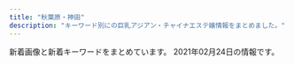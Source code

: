 ```yaml
---
title: "秋葉原・神田"
description: "キーワード別にの巨乳アジアン・チャイナエステ嬢情報をまとめました。"
---
```


新着画像と新着キーワードをまとめています。
2021年02月24日の情報です。

<DmmAffiliateIns />
<KeywordTable
  shops={
    [
    {
        "name": "\u8776",
        "url": "http://chou-massage.work/",
        "keywords": {
            "E": 8,
            "C": 26,
            "85": 2,
            "D": 12,
            "86": 10,
            "87": 8
        },
        "img_links": [
            "http://chou-massage.work/img/fla-2.jpg",
            "http://chou-massage.work/sp/img/mo.png",
            "http://chou-massage.work/sp/img/sta3.jpg",
            "http://chou-massage.work/img/sta4.jpg",
            "http://chou-massage.work/img/st8.jpg",
            "http://chou-massage.work/sp/img/sta8.jpg",
            "http://chou-massage.work/sp/img/sta7.jpg",
            "http://chou-massage.work/sp/img/st4.jpg",
            "http://chou-massage.work/sp/img/sta2.jpg",
            "http://chou-massage.work/img/st4.jpg",
            "http://chou-massage.work/img/sta2.jpg",
            "http://chou-massage.work/sp/img/acc.jpg",
            "http://chou-massage.work/img/st3.jpg",
            "http://chou-massage.work/img/sta8.jpg",
            "http://chou-massage.work/sp/img/botton.jpg",
            "http://chou-massage.work/sp/img/sta4.jpg",
            "http://chou-massage.work/img/st2.jpg",
            "http://chou-massage.work/img/sta3.jpg",
            "http://chou-massage.work/sp/img/st8.jpg",
            "http://chou-massage.work/sp/img/st3.jpg",
            "http://chou-massage.work/img/st7.jpg",
            "http://chou-massage.work/img/st1.jpg",
            "http://chou-massage.work/img/fla-3.jpg",
            "http://chou-massage.work/sp/img/st2.jpg",
            "http://chou-massage.work/img/sta1.jpg",
            "http://chou-massage.work/img/acc.jpg",
            "http://chou-massage.work/img/sta7.jpg",
            "http://chou-massage.work/sp/img/st1.jpg",
            "http://chou-massage.work/img/fla-1.jpg",
            "http://chou-massage.work/img/botton.jpg",
            "http://chou-massage.work/sp/img/fla-1.jpg",
            "http://chou-massage.work/img/mo.png",
            "http://chou-massage.work/sp/img/st7.jpg",
            "http://chou-massage.work/sp/img/fla-3.jpg",
            "http://chou-massage.work/sp/img/fla-2.jpg",
            "http://chou-massage.work/sp/img/sta1.jpg"
        ],
        "station": "JR\u795e\u7530\u99c5\u897f\u53e3"
    },
    {
        "name": "\u5143\u6c17\u5802\uff5e\u3052\u3093\u304d\u3069\u3046\uff5e",
        "img_links": [
            "http://genkidou.work/img/st12.jpg",
            "http://genkidou.work/img/fla.jpg",
            "http://genkidou.work/sp/img/st18.jpg",
            "http://genkidou.work/sp/img/add.jpg",
            "http://genkidou.work/sp/img/t-a.jpg",
            "http://genkidou.work/sp/img/sys.jpg",
            "http://genkidou.work/img/st010.jpg",
            "http://genkidou.work/img/sta24.jpg",
            "http://genkidou.work/img/st18.jpg",
            "http://genkidou.work/sp/img/t-o.jpg",
            "http://genkidou.work/img/fla-1.jpg",
            "http://genkidou.work/img/sta2.jpg",
            "http://genkidou.work/img/mo.png",
            "http://genkidou.work/img/st21.jpg",
            "http://genkidou.work/img/fla-2.jpg",
            "http://genkidou.work/img/sta22.jpg",
            "http://genkidou.work/img/botton.jpg",
            "http://genkidou.work/sp/img/acc6.jpg",
            "http://genkidou.work/sp/img/acc5.jpg",
            "http://genkidou.work/sp/img/st2.jpg",
            "http://genkidou.work/img/st9.jpg",
            "http://genkidou.work/sp/img/p24.jpg",
            "http://genkidou.work/img/st4.jpg",
            "http://genkidou.work/sp/img/st23.jpg",
            "http://genkidou.work/img/s3.jpg",
            "http://genkidou.work/sp/img/botton.jpg",
            "http://genkidou.work/sp/img/tit.jpg",
            "http://genkidou.work/img/st20.jpg",
            "http://genkidou.work/sp/img/st6.jpg",
            "http://genkidou.work/img/fla-3.jpg",
            "http://genkidou.work/sp/img/p23.jpg",
            "http://genkidou.work/img/st24.jpg",
            "http://genkidou.work/sp/img/time.jpg",
            "http://genkidou.work/img/s5.jpg",
            "http://genkidou.work/sp/img/cam.jpg",
            "http://genkidou.work/sp/img/info.jpg",
            "http://genkidou.work/sp/img/koko_234x60.png",
            "http://genkidou.work/img/st17.jpg",
            "http://genkidou.work/img/st16.jpg",
            "http://genkidou.work/img/s2.jpg",
            "http://genkidou.work/img/st22.jpg",
            "http://genkidou.work/img/acc5.jpg",
            "http://genkidou.work/img/st6.jpg",
            "http://genkidou.work/img/koko_468x60.png",
            "http://genkidou.work/img/st0011.jpg",
            "http://genkidou.work/img/st3.jpg",
            "http://genkidou.work/img/acc6.jpg",
            "http://genkidou.work/img/st13.jpg",
            "http://genkidou.work/img/acc4.jpg",
            "http://genkidou.work/img/st011.jpg",
            "http://genkidou.work/img/s4.jpg",
            "http://genkidou.work/sp/img/pic.jpg",
            "http://genkidou.work/sp/img/st16.jpg",
            "http://genkidou.work/sp/img/st13.jpg",
            "http://genkidou.work/img/acc2.jpg",
            "http://genkidou.work/sp/img/acc2.jpg",
            "http://genkidou.work/sp/img/t-s.jpg",
            "http://genkidou.work/img/st7.jpg",
            "http://genkidou.work/sp/img/t-r.jpg",
            "http://genkidou.work/img/r9.jpg",
            "http://genkidou.work/sp/img/sch.jpg",
            "http://genkidou.work/img/sta23.jpg",
            "http://genkidou.work/img/body2.jpg",
            "http://genkidou.work/sp/img/st10.jpg",
            "http://genkidou.work/sp/img/pc.jpg",
            "http://genkidou.work/img/head.jpg",
            "http://genkidou.work/sp/img/st22.jpg",
            "http://genkidou.work/img/st23.jpg",
            "http://genkidou.work/img/st2.jpg",
            "http://genkidou.work/sp/img/st11.jpg",
            "http://genkidou.work/sp/img/acc4.jpg",
            "http://genkidou.work/sp/img/p20.jpg",
            "http://genkidou.work/img/sta11.jpg",
            "http://genkidou.work/img/sta16.jpg",
            "http://genkidou.work/sp/img/tel.jpg",
            "http://genkidou.work/img/sta10.jpg",
            "http://genkidou.work/img/sta6.jpg",
            "http://genkidou.work/sp/img/t-t.jpg",
            "http://genkidou.work/img/acc1.jpg",
            "http://genkidou.work/img/s1.jpg",
            "http://genkidou.work/sp/img/st24.jpg",
            "http://genkidou.work/sp/img/acc1.jpg",
            "http://genkidou.work/img/sta20.jpg",
            "http://genkidou.work/img/acc3.jpg",
            "http://genkidou.work/sp/img/acc3.jpg",
            "http://genkidou.work/sp/img/st20.jpg"
        ],
        "station": "JR\u795e\u7530\u99c5\u897f\u53e3",
        "keywords": {
            "H": 1,
            "87": 11,
            "D": 15,
            "85": 5,
            "88": 5,
            "89": 2,
            "86": 7,
            "91": 3,
            "E": 9,
            "C": 26,
            "F": 6
        },
        "url": "http://genkidou.work/"
    },
    {
        "keywords": {
            "C": 6,
            "85": 2,
            "90": 2,
            "88": 4,
            "89": 4,
            "D": 6
        },
        "name": "\u5065\u5eb7\u574a",
        "img_links": [
            "http://kenkoubo.link/wp-content/themes/template-salon2/images/news-ttl.png",
            "http://kenkoubo.link/wp-content/uploads/2019/05/ai_image_1_syusei-250x375.jpeg",
            "http://kenkoubo.link/wp-content/uploads/2017/03/03-1-250x375.jpg",
            "http://kenkoubo.link/wp-content/uploads/2017/03/09.jpg",
            "http://kenkoubo.link/wp-content/themes/template-salon2/images/camp-bnr4.png",
            "http://kenkoubo.link/wp-content/themes/template-salon2/images/05.jpg",
            "http://kenkoubo.link/wp-content/themes/template-salon2/images/08.jpg",
            "http://kenkoubo.link/wp-content/themes/template-salon2/images/info2.png",
            "http://kenkoubo.link/wp-content/themes/template-salon2/images/pickup-ttl.png",
            "http://kenkoubo.link/wp-content/uploads/2017/03/07-1.jpg",
            "http://kenkoubo.link/wp-content/themes/template-salon2/images/03.jpg",
            "http://kenkoubo.link/wp-content/uploads/2017/03/08a.jpg",
            "http://es-tsudanuma.com/wp-content/uploads/2016/10/massage-de_88_31.jpg",
            "https://www.mens-anavi.com/img/mens-esthe1.png",
            "http://kenkoubo.link/wp-content/uploads/2017/03/05-1.jpg",
            "http://kenkoubo.link/wp-content/uploads/2017/03/03-1.jpg",
            "http://kenkoubo.link/wp-content/themes/template-salon2/images/info.png",
            "http://kenkoubo.link/wp-content/themes/template-salon2/images/camp-bnr2.png",
            "http://kenkoubo.link/wp-content/themes/template-salon2/images/pickup-frame.png",
            "http://kenkoubo.link/wp-content/uploads/2017/03/08.jpg",
            "http://kenkoubo.link/wp-content/uploads/2020/11/yuko_image_syusei-1-250x375.jpg",
            "http://kenkoubo.link/wp-content/uploads/2017/03/05.jpg",
            "http://kenkoubo.link/wp-content/themes/template-salon2/images/camp-bnr3.png",
            "http://kenkoubo.link/wp-content/uploads/2020/11/yuko_image_syusei-1.jpg",
            "http://kenkoubo.link/wp-content/themes/template-salon2/images/telm.png",
            "http://kenkoubo.link/wp-content/uploads/2017/03/05a.jpg",
            "http://kenkoubo.link/wp-content/themes/template-salon2/images/slider1.jpg",
            "http://kenkoubo.link/wp-content/uploads/2019/05/ai_image_1_syusei-900x1600.jpeg",
            "http://kenkoubo.link/wp-content/uploads/2017/03/05-1-250x375.jpg",
            "http://kenkoubo.link/wp-content/uploads/2017/03/08-2.jpg",
            "http://kenkoubo.link/wp-content/uploads/2019/05/rin_image_1_syusei-250x375.jpeg",
            "http://kenkoubo.link/wp-content/uploads/2017/03/08-250x375.jpg",
            "http://kenkoubo.link/wp-content/uploads/2019/05/rin_image_1_syusei-900x1600.jpeg",
            "http://kenkoubo.link/wp-content/themes/template-salon2/images/camp-bnr.png"
        ],
        "station": "JR\u795e\u7530\u99c5\u5317\u53e3",
        "url": "http://kenkoubo.link"
    },
    {
        "img_links": [
            "http://yu-ai.work/sp/img/sta15.jpg",
            "http://yu-ai.work/sp/img/t-r.jpg",
            "http://yu-ai.work/img/sta17.jpg",
            "http://yu-ai.work/sp/img/sta17.jpg",
            "http://yu-ai.work/img/st009.jpg",
            "http://yu-ai.work/sp/img/info.jpg",
            "http://yu-ai.work/img/st012.jpg",
            "http://yu-ai.work/img/acc1.jpg",
            "http://yu-ai.work/img/sc12.jpg",
            "http://yu-ai.work/img/sta10.jpg",
            "http://yu-ai.work/img/sc20.jpg",
            "http://yu-ai.work/sp/img/sta19.jpg",
            "http://yu-ai.work/img/st015.jpg",
            "http://yu-ai.work/sp/img/acc1.jpg",
            "http://yu-ai.work/img/st17.jpg",
            "http://yu-ai.work/img/st09.jpg",
            "http://yu-ai.work/img/sc19.jpg",
            "http://yu-ai.work/img/sc16.jpg",
            "http://yu-ai.work/img/botton.jpg",
            "http://yu-ai.work/img/sc10.jpg",
            "http://yu-ai.work/img/sc13.jpg",
            "http://yu-ai.work/img/sc17.jpg",
            "http://yu-ai.work/img/sta20.jpg",
            "http://yu-ai.work/sp/img/t-a.jpg",
            "http://yu-ai.work/sp/img/pic.jpg",
            "http://yu-ai.work/img/st010.jpg",
            "http://yu-ai.work/sp/img/botton.jpg",
            "http://yu-ai.work/img/st16.jpg",
            "http://yu-ai.work/sp/img/acc2.jpg",
            "http://yu-ai.work/img/sta12.jpg",
            "http://yu-ai.work/img/sc15.jpg",
            "http://yu-ai.work/img/st018.jpg",
            "http://yu-ai.work/sp/img/sta13.jpg",
            "http://yu-ai.work/img/fla.jpg",
            "http://yu-ai.work/sp/img/t-s.jpg",
            "http://yu-ai.work/img/men-es-ran.jpg",
            "http://yu-ai.work/img/st0012.jpg",
            "http://yu-ai.work/sp/img/add.jpg",
            "http://yu-ai.work/img/st019.jpg",
            "http://yu-ai.work/sp/img/sys.jpg",
            "http://yu-ai.work/img/st014.jpg",
            "http://yu-ai.work/sp/img/p20.jpg",
            "http://yu-ai.work/img/st10.jpg",
            "http://yu-ai.work/sp/img/sta20.jpg",
            "http://yu-ai.work/sp/img/sta14.jpg",
            "http://yu-ai.work/sp/img/sta16.jpg",
            "http://yu-ai.work/img/st15.jpg",
            "http://yu-ai.work/img/sc9.jpg",
            "http://yu-ai.work/img/st013.jpg",
            "http://yu-ai.work/sp/img/p18.jpg",
            "http://yu-ai.work/sp/img/cam.jpg",
            "http://yu-ai.work/sp/img/sta10.jpg",
            "http://yu-ai.work/sp/img/p17.jpg",
            "http://yu-ai.work/img/st020.jpg",
            "http://yu-ai.work/img/sta13.jpg",
            "http://yu-ai.work/sp/img/p19.jpg",
            "http://yu-ai.work/img/sta15.jpg",
            "http://yu-ai.work/sp/img/time.jpg",
            "http://yu-ai.work/img/sta19.jpg",
            "http://yu-ai.work/img/st13.jpg",
            "http://yu-ai.work/sp/img/sta18.jpg",
            "http://yu-ai.work/sp/img/tel.jpg",
            "http://yu-ai.work/sp/img/t-o.jpg",
            "http://yu-ai.work/img/st14.jpg",
            "http://yu-ai.work/img/head.jpg",
            "http://yu-ai.work/img/sta14.jpg",
            "http://yu-ai.work/sp/img/tit.jpg",
            "http://yu-ai.work/img/nos.jpg",
            "http://yu-ai.work/img/st9.jpg",
            "http://yu-ai.work/img/st12.jpg",
            "http://yu-ai.work/img/acc2.jpg",
            "http://yu-ai.work/img/sc18.jpg",
            "http://yu-ai.work/img/sc14.jpg",
            "http://yu-ai.work/sp/img/sta9.jpg",
            "http://yu-ai.work/sp/img/pc.jpg",
            "http://yu-ai.work/img/st20.jpg",
            "http://yu-ai.work/sp/img/acc3.jpg",
            "http://yu-ai.work/img/st19.jpg",
            "http://yu-ai.work/img/sta16.jpg",
            "http://yu-ai.work/sp/img/t-t.jpg",
            "http://yu-ai.work/img/acc3.jpg",
            "http://yu-ai.work/img/st18.jpg",
            "http://yu-ai.work/img/sta18.jpg",
            "http://yu-ai.work/img/st0013.jpg",
            "http://yu-ai.work/img/sta9.jpg",
            "http://yu-ai.work/sp/img/sta12.jpg"
        ],
        "keywords": {
            "86": 3,
            "87": 3,
            "85": 24,
            "84": 3,
            "E": 3,
            "C": 24,
            "D": 24
        },
        "url": "http://yu-ai.work/",
        "station": "JR\u79cb\u8449\u539f\u99c5\u662d\u548c\u901a\u308a\u53e3",
        "name": "\u7652\u611b"
    },
    {
        "station": "JR\u795e\u7530\u99c5\u5317\u53e3",
        "name": "NeNe\uff5e\u30cd\u30cd\uff5e",
        "url": "http://nene-kanda.net/index.html",
        "keywords": {
            "E": 4,
            "F": 4,
            "D": 11,
            "C": 35
        },
        "img_links": [
            "http://nene-kanda.net/images/st/st_miki.jpg",
            "http://nene-kanda.net/images/share/pagetop.png",
            "http://nene-kanda.net/images/st/st_ruru.jpg",
            "http://nene-kanda.net/images/share/sptel.png",
            "http://nene-kanda.net/images/topimage/subimage.jpg",
            "http://nene-kanda.net/images/topimage/topimage.jpg",
            "http://nene-kanda.net/images/2.jpg",
            "http://nene-kanda.net/images/st/st_mimi.jpg",
            "http://nene-kanda.net/images/1.jpg",
            "http://nene-kanda.net/images/st/st_saki.jpg",
            "http://nene-kanda.net/images/4.jpg",
            "http://nene-kanda.net/images/share/tel.png",
            "http://nene-kanda.net/images/st/st_mie.jpg",
            "http://nene-kanda.net/images/st/st_mao.jpg",
            "http://nene-kanda.net/images/st/st_hitomi.jpg",
            "http://nene-kanda.net/images/3.jpg"
        ]
    },
    {
        "url": "http://esthe-aroma.pink/",
        "img_links": [
            "http://esthe-aroma.pink/img/m5.jpg",
            "http://esthe-aroma.pink/img/top.jpg",
            "http://esthe-aroma.pink/img/cg06.jpg",
            "http://esthe-aroma.pink/img/m60.jpg",
            "http://esthe-aroma.pink/img/cg02.jpg",
            "http://esthe-aroma.pink/img/m2.jpg",
            "http://esthe-aroma.pink/img/cg04.jpg",
            "http://esthe-aroma.pink/img/cg07.jpg",
            "http://esthe-aroma.pink/img/m6.jpg",
            "http://esthe-aroma.pink/img/m20.jpg",
            "http://esthe-aroma.pink/img/cg021.jpg",
            "http://esthe-aroma.pink/img/stan.png",
            "http://esthe-aroma.pink/img/m3.jpg",
            "http://esthe-aroma.pink/img/cg011.jpg",
            "http://esthe-aroma.pink/img/fla.jpg",
            "http://esthe-aroma.pink/img/cg03.jpg",
            "http://esthe-aroma.pink/img/m4.jpg",
            "http://esthe-aroma.pink/img/m10.jpg",
            "http://esthe-aroma.pink/img/cg01.jpg",
            "http://esthe-aroma.pink/img/cg05.jpg",
            "http://esthe-aroma.pink/img/no.png",
            "http://esthe-aroma.pink/img/noo.png",
            "http://esthe-aroma.pink/img/m30.jpg",
            "http://esthe-aroma.pink/img/m1.jpg"
        ],
        "name": "\u604b\u306e\u65e5",
        "keywords": {
            "85": 2,
            "87": 1,
            "E": 1,
            "D": 4,
            "86": 4,
            "C": 2
        },
        "station": "JR\u795e\u7530\u99c5\u6771\u53e3"
    },
    {
        "station": "JR\u795e\u7530\u99c5\u5357\u53e3",
        "url": "http://yobisaki.work/",
        "name": "\u6307\u5148\u306e\u611b",
        "keywords": {},
        "img_links": [
            "http://yobisaki.work/_src/50546008/linel1.png",
            "http://yobisaki.work/_src/50545993/navinavi_01.png",
            "http://yobisaki.work/_src/50546013/wechatimg2746.jpg",
            "http://yobisaki.work/_src/50546084/2.jpg",
            "http://yobisaki.work/_src/50546075/linel6.png",
            "http://yobisaki.work/_src/50546010/linel2.png",
            "http://yobisaki.work/_src/50627870/sys.png",
            "http://yobisaki.work/_src/50546079/wechatimg14_20201210123124126.jpg",
            "http://yobisaki.work/_src/50545989/navinavi_05.png",
            "http://yobisaki.work/_src/50546088/4.jpg",
            "http://yobisaki.work/_src/50546050/linel1.png",
            "http://yobisaki.work/_src/50545980/line2.png",
            "http://yobisaki.work/_src/50546020/linel1.png",
            "http://yobisaki.work/_src/50546015/wechatimg2727.jpg",
            "http://yobisaki.work/_src/50545979/wechatimg2726.jpg",
            "http://yobisaki.work/_src/50546061/linel5.png",
            "http://yobisaki.work/_src/50546086/3.jpg",
            "http://yobisaki.work/_src/50545991/navinavi_06.png",
            "http://yobisaki.work/_src/50546031/linel3.png",
            "http://yobisaki.work/_src/50545995/navinavi_02.png",
            "http://yobisaki.work/_src/50545977/wechatimg193.jpg",
            "http://yobisaki.work/_src/50545987/navinavi_04.png",
            "http://yobisaki.work/_src/50546081/wechatimg14_20201210123124126.jpg",
            "http://yobisaki.work/_src/50546034/linel1.png",
            "http://yobisaki.work/_src/50546045/linel4.png",
            "http://yobisaki.work/_src/50545976/wechatimg176.jpg",
            "http://yobisaki.work/_src/50546104/wechatimg193.jpg",
            "http://yobisaki.work/_src/50545984/line3.png",
            "http://yobisaki.work/_src/50545982/cam.jpg",
            "http://yobisaki.work/_src/50545972/sign.png",
            "http://yobisaki.work/_src/50546047/wechatimg176.jpg",
            "http://yobisaki.work/_src/50848054/wechatimg2746.jpg",
            "http://yobisaki.work/_src/50546064/linel1.png",
            "http://yobisaki.work/_src/50546106/wechatimg177.jpg",
            "http://yobisaki.work/_src/50848055/wechatimg2796.jpg",
            "http://yobisaki.work/_src/50545997/navinavi_03.png",
            "http://yobisaki.work/_src/50545986/wechatimg177.jpg",
            "http://yobisaki.work/_src/50546082/1.jpg",
            "http://yobisaki.work/_src/50844435/wechatimg2727.jpg"
        ]
    },
    {
        "name": "\u8336\u8336",
        "img_links": [
            "http://esute-kanda.tokyo/images/st/st_riri.jpg",
            "http://esute-kanda.tokyo/images/st/st_ayaka.jpg",
            "http://esute-kanda.tokyo/images/access/ac_photo.jpg",
            "http://esute-kanda.tokyo/images/st/st_jennie.jpg",
            "http://esute-kanda.tokyo/images/st/st_sara.jpg",
            "http://esute-kanda.tokyo/images/st/st_riko.jpg",
            "http://esute-kanda.tokyo/images/st/st_mao.jpg",
            "http://esute-kanda.tokyo/images/st/st_yaya.jpg",
            "http://esute-kanda.tokyo/images/top.png",
            "http://esute-kanda.tokyo/images/st/st_ryo.jpg",
            "http://esute-kanda.tokyo/images/st/st_yuyu.jpg",
            "http://esute-kanda.tokyo/images/st/st_natsu.jpg",
            "http://esute-kanda.tokyo/images/st/st_yuuka.jpg",
            "http://esute-kanda.tokyo/images/st/st_kanon.jpg",
            "http://esute-kanda.tokyo/images/st/st_sakura.jpg",
            "http://esute-kanda.tokyo/images/st/st_ran.jpg",
            "http://esute-kanda.tokyo/images/st/st_jennie2.jpg",
            "http://esute-kanda.tokyo/images/st/st_suzu.jpg",
            "http://esute-kanda.tokyo/images/st/st_yuki.jpg",
            "http://esute-kanda.tokyo/images/st/st_mariko.jpg",
            "http://esute-kanda.tokyo/images/st/st_rui.jpg",
            "http://esute-kanda.tokyo/images/top2.png",
            "http://esute-kanda.tokyo/images/st/st_moka.jpg",
            "http://esute-kanda.tokyo/images/st/st_nanami.jpg",
            "http://esute-kanda.tokyo/images/st/st_momo.jpg"
        ],
        "url": "http://esute-kanda.tokyo/",
        "keywords": {
            "G": 3,
            "E": 3,
            "\u7206\u4e73": 3,
            "C": 18,
            "\u80f8": 1,
            "D": 9,
            "\u4e73": 3,
            "F": 7
        },
        "station": "\u795e\u7530\u99c5\u897f\u53e3"
    },
    {
        "img_links": [
            "http://yuri.es-relax.info/images/nao1.jpg",
            "http://yuri.es-relax.info/gals/yuki1.jpg",
            "http://yuri.es-relax.info/images/bg_header.jpg",
            "http://yuri.es-relax.info/images/info5.jpg",
            "http://yuri.es-relax.info/gals/mimi1.jpg",
            "http://yuri.es-relax.info/images/hana1.jpg",
            "http://yuri.es-relax.info/gals/riri1.jpg",
            "http://yuri.es-relax.info/images/sayuri1.jpg",
            "http://yuri.es-relax.info/images/info3.png",
            "http://yuri.es-relax.info/images/yuyu1.jpg",
            "http://yuri.es-relax.info/images/nana1.jpg"
        ],
        "url": "http://yuri.es-relax.info/",
        "keywords": {
            "86": 14,
            "88": 2,
            "D": 12
        },
        "name": "\u767e\u5408",
        "station": "JR\u795e\u7530\u99c5\u6771\u53e3"
    },
    {
        "img_links": [
            "http://junpuadmin.jpest.net/uploads/2021/01/IMG_2402-1.jpg",
            "http://junpuadmin.jpest.net/uploads/2021/02/IMG_2214-1.jpg",
            "http://junpuadmin.jpest.net/uploads/2021/01/E3B6B02E-4F32-431B-90DF-8F02A102ED7A.jpg",
            "http://junpu.jpest.net/images/sys4.jpg",
            "http://junpuadmin.jpest.net/uploads/2021/01/8FAC8FB2-DB21-4688-B50C-530DE522F742.jpg",
            "http://junpuadmin.jpest.net/uploads/2021/01/5.jpg",
            "http://junpu.jpest.net/images/footer.jpg",
            "http://junpuadmin.jpest.net/uploads/2021/01/7.jpg",
            "http://junpuadmin.jpest.net/uploads/2021/01/IMG_1555.jpg",
            "http://junpu.jpest.net/images/telb1.jpg",
            "http://junpuadmin.jpest.net/uploads/2021/01/5BBD19C5-8DEF-48E7-87D0-CEBE168F2E36-2.jpg",
            "http://junpu.jpest.net/images/telhead.jpg",
            "http://junpuadmin.jpest.net/uploads/2021/01/E3B6B02E-4F32-431B-90DF-8F02A102ED7A-1.jpg",
            "http://junpuadmin.jpest.net/uploads/2021/01/admin-ajax.jpg",
            "http://junpu.jpest.net/images/r4.jpg",
            "http://junpuadmin.jpest.net/uploads/2021/01/IMG_1616-2.jpg",
            "http://junpu.jpest.net/images/b1.jpg",
            "http://junpu.jpest.net/images/sys3.jpg",
            "http://junpuadmin.jpest.net/uploads/2021/01/6DEF0C3A-BC24-43F3-86B7-EA77E5E3A717.jpg",
            "http://junpu.jpest.net/images/tiao.jpg",
            "http://junpu.jpest.net/images/head.jpg",
            "http://junpu.jpest.net/images/tt.jpg",
            "http://junpuadmin.jpest.net/uploads/2021/01/g1-1.jpg"
        ],
        "keywords": {
            "84": 1,
            "C": 4,
            "89": 1,
            "87": 1,
            "88": 1,
            "90": 1,
            "D": 3
        },
        "name": "\u9806\u98a8",
        "url": "http://junpu.jpest.net/",
        "station": "JR\u79cb\u8449\u539f\u99c5\u662d\u548c\u901a\u308a\u53e3"
    },
    {
        "url": "https://kanda-on.work/",
        "keywords": {
            "C": 33,
            "\u4e73": 4,
            "F": 32,
            "\u5de8\u4e73": 4
        },
        "name": "\u6e29",
        "station": "JR\u795e\u7530\u99c5\u897f\u53e3",
        "img_links": [
            "https://kanda-on.work/images/st/st_mina.jpg",
            "https://kanda-on.work/images/st/st_sakura.jpg",
            "https://kanda-on.work/images/st/st_ako.jpg",
            "https://kanda-on.work/images/st/st_akari.jpg",
            "https://kanda-on.work/images/st/st_kiki.jpg",
            "https://kanda-on.work/images/st/st_rara.jpg",
            "https://kanda-on.work/images/st/st_akira.jpg",
            "https://kanda-on.work/images/st/st_maya.jpg",
            "https://kanda-on.work/images/st/st_miki.jpg",
            "https://kanda-on.work/images/st/st_arisa.jpg",
            "https://kanda-on.work/images/st/st_yuri.jpg",
            "https://kanda-on.work/images/st/st_natsuko.jpg",
            "https://kanda-on.work/images/st/st_ruru.jpg",
            "https://kanda-on.work/images/st/st_kana.jpg",
            "https://kanda-on.work/images/st/st_lemon.jpg",
            "https://kanda-on.work/images/top.png",
            "https://kanda-on.work/images/st/st_mika.jpg",
            "https://kanda-on.work/images/st/st_koko.jpg",
            "https://kanda-on.work/images/top_campaign.jpg",
            "https://kanda-on.work/images/st/st_kaori.jpg",
            "https://kanda-on.work/images/st/st_yuki.jpg",
            "https://kanda-on.work/images/st/st_yuzuki.jpg",
            "https://kanda-on.work/images/top_campaign_bottom.jpg",
            "https://kanda-on.work/images/st/st_moe.jpg",
            "https://kanda-on.work/images/st/st_mika2.jpg",
            "https://kanda-on.work/images/st/st_rara2.jpg",
            "https://kanda-on.work/images/top2.png"
        ]
    },
    {
        "url": "http://kaede.tyo.cm/",
        "station": "JR\u795e\u7530\u99c5\u6771\u53e3",
        "name": "\u604b\u306e\u82b1",
        "keywords": {
            "F": 1,
            "88": 2,
            "D": 21,
            "\u4e73": 1,
            "90": 1,
            "E": 4,
            "84": 2,
            "C": 2,
            "86": 14,
            "85": 4,
            "87": 5
        },
        "img_links": [
            "http://kaede.tyo.cm/photos/sites/15/2020/08/2020081913203996.jpg",
            "http://kaede.tyo.cm/photos/sites/15/2018/10/2018101210462259.jpg",
            "http://kaede.tyo.cm/photos/sites/15/2018/05/2018052602053211.jpg",
            "http://kaede.tyo.cm/photos/sites/15/2017/11/2017112902394723.jpg",
            "http://kaede.tyo.cm/photos/sites/15/2017/07/\u5fae\u4fe1\u56fe\u7247_20170731133036.jpg",
            "http://kaede.tyo.cm/photos/sites/15/2018/07/2018070602462928.jpg",
            "http://kaede.tyo.cm/photos/sites/15/2018/03/2018032208244424.jpg",
            "http://kaede.tyo.cm/photos/sites/15/2017/12/2017121802123582.jpg",
            "http://kaede.tyo.cm/photos/sites/15/2019/11/2019110102312976.jpg",
            "http://kaede.tyo.cm/photos/sites/15/2017/05/10.jpg",
            "http://kaede.tyo.cm/photos/sites/15/2018/01/2018013009203349.jpg",
            "http://kaede.tyo.cm/photos/sites/15/2017/04/8.jpg",
            "http://kaede.tyo.cm/photos/sites/15/2019/08/201908021145272.jpg",
            "http://kaede.tyo.cm/photos/sites/15/2019/11/2019110102312566.jpg",
            "http://kaede.tyo.cm/photos/sites/15/2018/12/2018122510575438.jpg",
            "http://kaede.tyo.cm/photos/sites/15/2017/05/1.jpg",
            "http://kaede.tyo.cm/images/n3.png",
            "http://kaede.tyo.cm/images/room3.jpg",
            "http://kaede.tyo.cm/photos/sites/15/2018/04/2018042103445537.jpg",
            "http://kaede.tyo.cm/photos/sites/15/2018/09/2018092310253191.jpg",
            "http://kaede.tyo.cm/photos/sites/15/2019/07/2019072218445895.jpg",
            "http://kaede.tyo.cm/images/mobile.png",
            "http://kaede.tyo.cm/photos/sites/15/2019/01/2019012110352218.jpg",
            "http://kaede.tyo.cm/photos/sites/15/2017/04/03.jpg",
            "http://kaede.tyo.cm/images/room2.jpg",
            "http://kaede.tyo.cm/photos/sites/15/2019/07/2019072310543855.jpg",
            "http://kaede.tyo.cm/photos/sites/15/2017/05/05.jpg",
            "http://kaede.tyo.cm/photos/sites/15/2019/05/2019051510502494.jpg",
            "http://kaede.tyo.cm/images/room4.jpg",
            "http://kaede.tyo.cm/photos/sites/15/2019/08/201908031036100.jpg",
            "http://kaede.tyo.cm/images/s_staff.jpg",
            "http://kaede.tyo.cm/images/room1.jpg",
            "http://kaede.tyo.cm/photos/sites/15/2020/03/2020031613344696.jpg",
            "http://kaede.tyo.cm/photos/sites/15/2018/07/2018071202180120.jpg",
            "http://kaede.tyo.cm/photos/sites/15/2018/09/2018090301232862.jpg",
            "http://kaede.tyo.cm/photos/sites/15/2018/12/2018122110282270.jpg",
            "http://kaede.tyo.cm/photos/sites/15/2017/04/st4.jpg",
            "http://kaede.tyo.cm/photos/sites/15/2018/07/201807050359241.jpg",
            "http://kaede.tyo.cm/photos/sites/15/2018/03/2018031401333199.jpg",
            "http://kaede.tyo.cm/images/s_news.png",
            "http://kaede.tyo.cm/photos/sites/15/2018/12/2018122811325315.jpg",
            "http://kaede.tyo.cm/images/s3.png",
            "http://kaede.tyo.cm/photos/sites/15/2018/06/2018060802410544.jpg",
            "http://kaede.tyo.cm/images/s1.png",
            "http://kaede.tyo.cm/images/n1.jpg",
            "http://kaede.tyo.cm/photos/sites/15/2018/12/2018122510562151.jpg",
            "http://kaede.tyo.cm/photos/sites/15/2019/09/2019092410360674.jpg",
            "http://kaede.tyo.cm/photos/sites/15/2017/03/298510852981895493.jpg",
            "http://kaede.tyo.cm/images/top.png",
            "http://kaede.tyo.cm/images/s_pick.png"
        ]
    },
    {
        "name": "Ainsel\u30fb\u30a8\u30a4\u30f3\u30bb\u30eb",
        "keywords": {
            "C": 21,
            "82": 14,
            "88": 7,
            "E": 7,
            "D": 21,
            "81": 7,
            "85": 7,
            "87": 7,
            "83": 7,
            "86": 7
        },
        "station": "JR\u6d45\u8349\u6a4b\u99c5\u6771\u53e3",
        "img_links": [
            "http://ainsel.tyo.ac/photos/sites/50/2020/09/2020091109302586.jpg",
            "http://ainsel.tyo.ac/photos/sites/50/2020/09/2020091109303095.jpg",
            "http://ainsel.tyo.ac/photos/sites/50/2020/10/2020100307023490.jpg",
            "http://ainsel.tyo.ac/images/staff0.jpg",
            "http://ainsel.tyo.ac/images/s1.jpg",
            "http://ainsel.tyo.ac/images/room3.jpg",
            "http://ainsel.tyo.ac/images/room4.jpg",
            "http://ainsel.tyo.ac/images/s_staff.png",
            "http://ainsel.tyo.ac/images/room2.jpg",
            "http://ainsel.tyo.ac/photos/sites/50/2020/09/2020091109200314.jpg",
            "http://ainsel.tyo.ac/images/mobile.jpg",
            "http://ainsel.tyo.ac/images/s3.jpg",
            "http://ainsel.tyo.ac/images/news.png",
            "http://ainsel.tyo.ac/photos/sites/50/2020/09/2020091109302142.jpg",
            "http://ainsel.tyo.ac/photos/sites/50/2020/09/2020091109212779.jpg",
            "http://ainsel.tyo.ac/images/room1.jpg",
            "http://ainsel.tyo.ac/images/top.png"
        ],
        "url": "http://ainsel.tyo.ac/"
    },
    {
        "name": "\u3082\u307f\u697d",
        "url": "http://refresh-salon.tokyo/",
        "keywords": {
            "G": 1,
            "C": 41,
            "D": 10,
            "E": 1
        },
        "img_links": [
            "http://refresh-salon.tokyo/images/st/st_koko.jpg",
            "http://refresh-salon.tokyo/images/topimage/main2.jpg",
            "http://refresh-salon.tokyo/images/st/st_risa.jpg",
            "http://refresh-salon.tokyo/images/st/st_momo.jpg",
            "http://refresh-salon.tokyo/images/img/wanted.jpg",
            "http://refresh-salon.tokyo/images/st/st_miko.jpg",
            "http://refresh-salon.tokyo/images/st/st_junko.jpg",
            "http://refresh-salon.tokyo/images/st/st_mei.jpg",
            "http://refresh-salon.tokyo/images/st/st_rin.jpg",
            "http://refresh-salon.tokyo/images/st/st_nana.jpg",
            "http://refresh-salon.tokyo/images/st/st_mariko.jpg",
            "http://refresh-salon.tokyo/images/st/st_anna.jpg",
            "http://refresh-salon.tokyo/images/st/st_saya.jpg",
            "http://refresh-salon.tokyo/images/st/st_aiko.jpg"
        ],
        "station": "JR\u795e\u7530\u99c5\u897f\u53e3"
    },
    {
        "station": "JR\u79cb\u8449\u539f\u99c5\u662d\u548c\u901a\u308a\u53e3",
        "url": "http://sakuram.jpest.net/",
        "img_links": [
            "http://sakuram.jpest.net/images/c2.jpg",
            "http://sakuram.jpest.net/images/sp_tit_pick.jpg",
            "http://sakuram.jpest.net/images/tit_massage.jpg",
            "http://sakuram.jpest.net/images/c5.jpg",
            "http://sakuram.jpest.net/images/tit_staff.jpg",
            "http://sakuram.jpest.net/images/sp_tit_pro.jpg",
            "http://sakuramadmin.jpest.net/uploads//2020112509102616.jpg",
            "http://sakuramadmin.jpest.net/uploads//2020112509063652.jpg",
            "http://sakuramadmin.jpest.net/uploads//2020112509053688.jpg",
            "http://sakuram.jpest.net/images/c4.jpg",
            "http://sakuram.jpest.net/images/c8.jpg",
            "http://sakuram.jpest.net/images/tit_sch.jpg",
            "http://sakuram.jpest.net/images/c6.jpg",
            "http://sakuram.jpest.net/images/c9.jpg",
            "http://sakuram.jpest.net/images/sp_tit_new.jpg",
            "http://sakuramadmin.jpest.net/uploads//2020112509121473.jpg",
            "http://sakuramadmin.jpest.net/uploads//202011250904311.jpg",
            "http://sakuram.jpest.net/images/top.jpg",
            "http://sakuram.jpest.net/images/tit_new.jpg",
            "http://sakuram.jpest.net/images/tit_pro.jpg",
            "http://sakuram.jpest.net/images/c3.jpg",
            "http://sakuram.jpest.net/images/sp_tit_massage.jpg",
            "http://sakuram.jpest.net/images/c7.jpg",
            "http://sakuram.jpest.net/images/sp_tit_staff.jpg",
            "http://sakuram.jpest.net/images/tel.png",
            "http://sakuramadmin.jpest.net/uploads//2020112509073633.jpg",
            "http://sakuram.jpest.net/images/c1.jpg"
        ],
        "keywords": {
            "F": 1,
            "E": 2
        },
        "name": "\u685c\u6e80\u958b"
    },
    {
        "url": "http://ziya7788.info/",
        "station": "JR\u79cb\u8449\u539f\u99c5\u662d\u548c\u901a\u308a\u53e3",
        "name": "\u5409\u96c5",
        "img_links": [
            "http://ziya7788.info/images/top-1_09.jpg",
            "http://ziya7788.info/images/top-1_05.jpg",
            "http://ziya7788.info/images/top-img.jpg",
            "http://ziya7788.info/images/top-munu-1_06.jpg",
            "http://ziya7788.info/images/staff-img.jpg",
            "http://ziya7788.info/images/top-1_01.jpg",
            "http://ziya7788.info/images/i-5.jpg",
            "http://ziya7788.info/images/top-1_07.jpg",
            "http://ziya7788.info/images/top-1_03.jpg",
            "http://ziya7788.info/images/i-6.jpg",
            "http://ziya7788.info/images/i-1.jpg",
            "http://ziya7788.info/images/top-news.jpg",
            "http://ziya7788.info/images/index_qr.jpg",
            "http://ziya7788.info/images/i-2.jpg",
            "http://ziya7788.info/images/top-1_04.jpg",
            "http://ziya7788.info/images/top-munu-1_05.jpg",
            "http://ziya7788.info/images/top-munu-1_02.jpg",
            "http://ziya7788.info/images/top-munu-1_03.jpg",
            "http://ziya7788.info/images/top-munu-1_04.jpg",
            "http://ziya7788.info/images/top-1_08.jpg",
            "http://ziya7788.info/images/i-3.jpg",
            "http://ziya7788.info/images/top-1_02.jpg",
            "http://ziya7788.info/images/top-munu-1_01.jpg",
            "http://ziya7788.info/images/top-1_06.jpg",
            "http://ziya7788.info/images/i-4.jpg"
        ],
        "keywords": {}
    },
    {
        "keywords": {
            "85": 2,
            "90": 1,
            "87": 1,
            "86": 3,
            "E": 3,
            "D": 3
        },
        "img_links": [
            "http://rakuen.weblog.tc/2/uploadimg/1591787978.jpg",
            "http://rakuen.weblog.tc/2/uploadimg/1597806778.jpg",
            "http://rakuen.weblog.tc/2/uploadimg/1610606104.jpg",
            "http://rakuen.weblog.tc/head.jpg",
            "http://rakuen.weblog.tc/2/uploadimg/1604372331.jpg",
            "http://rakuen.weblog.tc/sys1.jpg",
            "http://rakuen.weblog.tc/2/uploadimg/1610606335.jpg",
            "http://rakuen.weblog.tc/int1.png",
            "http://rakuen.weblog.tc/2/uploadimg/1607661251.jpg",
            "http://rakuen.weblog.tc/staff_t.jpg",
            "http://rakuen.weblog.tc/s1.png",
            "http://rakuen.weblog.tc/sys2.jpg",
            "http://rakuen.weblog.tc/2/uploadimg/1587527299.jpg",
            "http://rakuen.weblog.tc/2/uploadimg/1587527512.jpg",
            "http://rakuen.weblog.tc/2/uploadimg/1608816747.jpg",
            "http://rakuen.weblog.tc/news.jpg"
        ],
        "station": "JR\u79cb\u8449\u539f\u99c5\u662d\u548c\u901a\u308a\u53e3",
        "name": "\u697d\u5712",
        "url": "http://rakuen.weblog.tc/"
    },
    {
        "keywords": {
            "88": 1,
            "F": 2,
            "86": 1,
            "90": 1,
            "G": 1,
            "87": 5,
            "D": 6,
            "89": 1
        },
        "url": "http://www.rave.masg.info/",
        "name": "RAVE \u30ec\u30a4\u30f4",
        "img_links": [
            "http://www.rave.masg.info/images/new1.png",
            "http://www.rave.masg.info/files/014.jpg",
            "http://www.rave.masg.info/images/shop/shop03.jpg",
            "http://www.rave.masg.info/images/shop/shop04.jpg",
            "http://www.rave.masg.info/files/008-03.jpg",
            "http://www.rave.masg.info/files/006-02.jpg",
            "http://www.rave.masg.info/images/shop/shop01.jpg",
            "http://www.rave.masg.info/images/s5.jpg",
            "http://www.rave.masg.info/files/005-03.jpg",
            "http://www.rave.masg.info/files/001.jpg",
            "http://www.rave.masg.info/files/002-03.jpg",
            "http://www.rave.masg.info/files/015.jpg",
            "http://www.rave.masg.info/images/s4.jpg",
            "http://www.rave.masg.info/files/014-02.jpg",
            "http://www.rave.masg.info/images/service.png",
            "http://www.rave.masg.info/files/003-03.jpg",
            "http://www.rave.masg.info/images/shop/shop02.jpg",
            "http://www.rave.masg.info/images/zi_staff.png",
            "http://www.rave.masg.info/images/tel.png",
            "http://www.rave.masg.info/files/015-03.jpg",
            "http://www.rave.masg.info/files/001-02.jpg",
            "http://www.rave.masg.info/images/new3.png",
            "http://www.rave.masg.info/files/015-02.jpg",
            "http://www.rave.masg.info/images/s1.jpg",
            "http://www.rave.masg.info/files/001-03.jpg",
            "http://www.rave.masg.info/files/005-02.jpg",
            "http://www.rave.masg.info/files/005.jpg",
            "http://www.rave.masg.info/files/014-03.jpg",
            "http://www.rave.masg.info/files/002-02.jpg",
            "http://www.rave.masg.info/files/003.jpg",
            "http://www.rave.masg.info/images/main_bottom.png",
            "http://www.rave.masg.info/files/002.jpg",
            "http://www.rave.masg.info/images/zi_massage.png",
            "http://www.rave.masg.info/files/009-03.jpg",
            "http://www.rave.masg.info/files/008.jpg",
            "http://www.rave.masg.info/images/maga.jpg",
            "http://www.rave.masg.info/files/006.jpg",
            "http://www.rave.masg.info/files/009.jpg",
            "http://www.rave.masg.info/images/main_top.png",
            "http://www.rave.masg.info/files/009-02.jpg",
            "http://www.rave.masg.info/images/infotiao1.jpg",
            "http://www.rave.masg.info/images/pick.png",
            "http://www.rave.masg.info/images/s3.jpg",
            "http://www.rave.masg.info/files/006-03.jpg",
            "http://www.rave.masg.info/images/s2.jpg",
            "http://www.rave.masg.info/files/008-02.jpg",
            "http://www.rave.masg.info/files/003-02.jpg",
            "http://www.rave.masg.info/images/xian.png"
        ],
        "station": "JR\u79cb\u8449\u539f\u99c5\u662d\u548c\u901a\u308a\u53e3"
    },
    {
        "keywords": {
            "D": 10,
            "86": 4,
            "F": 1,
            "85": 1,
            "84": 1,
            "C": 19,
            "87": 5
        },
        "name": "AKB",
        "img_links": [
            "http://x-akb.info/img/p-43.jpg",
            "http://x-akb.info/img/p-34.jpg",
            "http://x-akb.info/img/st45.jpg",
            "http://x-akb.info/img/t3.jpg",
            "http://x-akb.info/img/st35.jpg",
            "http://x-akb.info/img/nos.jpg",
            "http://x-akb.info/img/st34.jpg",
            "http://x-akb.info/img/t2.jpg",
            "http://x-akb.info/img/mo.png",
            "http://x-akb.info/img/p-45.jpg",
            "http://x-akb.info/img/p-35.jpg",
            "http://x-akb.info/img/t1.jpg",
            "http://x-akb.info/img/st49.jpg",
            "http://x-akb.info/img/st40.jpg",
            "http://x-akb.info/img/st035.jpg",
            "http://x-akb.info/img/st043.jpg",
            "http://x-akb.info/img/p-46.jpg",
            "http://x-akb.info/img/st0035.jpg",
            "http://x-akb.info/img/st46.jpg",
            "http://x-akb.info/img/st0043.jpg",
            "http://x-akb.info/img/p-40.jpg",
            "http://x-akb.info/img/p-44.jpg",
            "http://x-akb.info/img/st36.jpg",
            "http://x-akb.info/img/bottom.png",
            "http://x-akb.info/img/p-42.jpg",
            "http://x-akb.info/img/st44.jpg",
            "http://x-akb.info/img/p-36.jpg",
            "http://x-akb.info/img/st50.jpg",
            "http://asakusabashi.analytics.qlook.net/counter.png",
            "http://x-akb.info/img/p-49.jpg",
            "http://x-akb.info/img/st42.jpg",
            "http://x-akb.info/img/p-50.jpg"
        ],
        "url": "http://x-akb.info/",
        "station": "JR\u6d45\u8349\u6a4b\u99c5\u6771\u53e3"
    },
    {
        "img_links": [
            "http://www.lovegarden-s.info/photo/home/8951576457983.jpg",
            "http://www.lovegarden-s.info/img/info.png",
            "http://www.lovegarden-s.info/photo/201912/15762826581589257136.jpeg",
            "http://www.lovegarden-s.info/photo/201504/1430403080602083079.jpg",
            "http://www.lovegarden-s.info/photo/home/1071580955755.jpg",
            "http://www.lovegarden-s.info/photo/202002/15809557251246469135.jpg",
            "http://www.lovegarden-s.info/photo/201811/15420361921270089007.jpg",
            "http://www.lovegarden-s.info/img/img1.png",
            "http://www.lovegarden-s.info/photo/201602/1455104915985663806.jpg",
            "http://www.lovegarden-s.info/photo/home/4231542036212.jpg",
            "http://www.lovegarden-s.info/img/top.png",
            "http://www.lovegarden-s.info/img/img2.png",
            "http://www.lovegarden-s.info/photo/home/4781579678186.jpg",
            "http://www.lovegarden-s.info/photo/202002/1580969705245014003.jpeg",
            "http://www.lovegarden-s.info/img/link.png",
            "http://www.lovegarden-s.info/photo/201912/15762841361405259657.png",
            "http://www.lovegarden-s.info/img/re2.png",
            "http://www.lovegarden-s.info/photo/home/9871580969716.jpg",
            "http://www.lovegarden-s.info/photo/201602/14547356612012610027.jpg",
            "http://www.lovegarden-s.info/img/return.png",
            "http://www.lovegarden-s.info/img/staff.png",
            "http://www.lovegarden-s.info/photo/home/8901454735680.jpg",
            "http://www.lovegarden-s.info/photo/home/4831576458331.jpg",
            "http://www.lovegarden-s.info/photo/home/9601430403087.jpg",
            "http://www.lovegarden-s.info/photo/201912/15764583101976861511.jpg",
            "http://www.lovegarden-s.info/photo/202001/15796781601253232552.jpg",
            "http://www.lovegarden-s.info/img/pic_info.png",
            "http://www.lovegarden-s.info/photo/202009/15998962431272351164.jpeg",
            "http://www.lovegarden-s.info/photo/home/7251576458086.jpg",
            "http://www.lovegarden-s.info/photo/home/8341599896251.jpg",
            "http://www.lovegarden-s.info/photo/home/8651455104921.jpg"
        ],
        "station": "JR\u79cb\u8449\u539f\u99c5\u662d\u548c\u901a\u308a\u53e3",
        "url": "http://www.lovegarden-s.info/",
        "keywords": {
            "D": 18,
            "E": 2,
            "87": 8,
            "86": 4,
            "85": 6,
            "89": 4
        },
        "name": "\u30e9\u30d6\u30ac\u30fc\u30c7\u30f3"
    },
    {
        "station": "JR\u795e\u7530\u99c5\u897f\u53e3",
        "url": "http://massage-esthe.xyz/",
        "name": "\u7652\u3057\u306e\u68ee",
        "img_links": [
            "http://massage-esthe.xyz/img/sta1.jpg",
            "http://massage-esthe.xyz/img/fla.jpg",
            "http://massage-esthe.xyz/img/top.jpg",
            "http://massage-esthe.xyz/img/sta2.jpg",
            "http://massage-esthe.xyz/img/sta5.jpg",
            "http://massage-esthe.xyz/img/no.png",
            "http://massage-esthe.xyz/img/st4.jpg",
            "http://massage-esthe.xyz/img/r1.jpg",
            "http://massage-esthe.xyz/img/eve.jpg",
            "http://massage-esthe.xyz/img/r2.jpg",
            "http://massage-esthe.xyz/img/st2.jpg",
            "http://massage-esthe.xyz/img/sta4.jpg",
            "http://massage-esthe.xyz/img/nosta.jpg",
            "http://massage-esthe.xyz/img/r4.jpg",
            "http://massage-esthe.xyz/img/st3.jpg",
            "http://massage-esthe.xyz/img/st1.jpg",
            "http://massage-esthe.xyz/img/st5.jpg",
            "http://massage-esthe.xyz/img/sta3.jpg"
        ],
        "keywords": {
            "86": 11
        }
    },
    {
        "keywords": {
            "85": 1,
            "88": 2,
            "86": 10,
            "D": 16,
            "87": 7,
            "C": 27
        },
        "img_links": [
            "http://jasmine-massage.info/img/st0175.jpg",
            "http://jasmine-massage.info/img/mo.png",
            "http://jasmine-massage.info/img/sta198.jpg",
            "http://jasmine-massage.info/img/st0190.jpg",
            "http://jasmine-massage.info/img/st197.jpg",
            "http://jasmine-massage.info/i/img/sta197.jpg",
            "http://jasmine-massage.info/i/img/sta196.jpg",
            "http://jasmine-massage.info/img/st186.jpg",
            "http://jasmine-massage.info/img/st174.jpg",
            "http://jasmine-massage.info/img/st0174.jpg",
            "http://jasmine-massage.info/img/st195.jpg",
            "http://jasmine-massage.info/img/st0197.jpg",
            "http://jasmine-massage.info/i/img/sta198.jpg",
            "http://jasmine-massage.info/img/st179.jpg",
            "http://jasmine-massage.info/img/st0198.jpg",
            "http://jasmine-massage.info/i/img/r1.jpg",
            "http://jasmine-massage.info/img/st175.jpg",
            "http://jasmine-massage.info/i/img/r3.jpg",
            "http://jasmine-massage.info/img/nos.jpg",
            "http://jasmine-massage.info/img/s198.jpg",
            "http://jasmine-massage.info/img/st183.jpg",
            "http://jasmine-massage.info/img/s196.jpg",
            "http://jasmine-massage.info/img/st196.jpg",
            "http://jasmine-massage.info/img/st0153.jpg",
            "http://jasmine-massage.info/img/st0179.jpg",
            "http://jasmine-massage.info/i/img/r2.jpg",
            "http://jasmine-massage.info/img/sj.jpg",
            "http://jasmine-massage.info/img/st198.jpg",
            "http://jasmine-massage.info/img/s197.jpg",
            "http://jasmine-massage.info/img/st194.jpg",
            "http://jasmine-massage.info/img/st0194.jpg",
            "http://jasmine-massage.info/img/st178.jpg",
            "http://jasmine-massage.info/i/img/r4.jpg",
            "http://jasmine-massage.info/img/st0183.jpg",
            "http://jasmine-massage.info/img/st0177.jpg",
            "http://jasmine-massage.info/img/sta196.jpg",
            "http://jasmine-massage.info/i/img/st196.jpg",
            "http://jasmine-massage.info/img/st0196.jpg",
            "http://jasmine-massage.info/img/sta197.jpg",
            "http://jasmine-massage.info/img/st153.jpg",
            "http://jasmine-massage.info/img/st177.jpg",
            "http://jasmine-massage.info/img/st187.jpg",
            "http://jasmine-massage.info/img/st0195.jpg",
            "http://jasmine-massage.info/img/botton.jpg",
            "http://jasmine-massage.info/img/st189.jpg",
            "http://jasmine-massage.info/img/head.jpg"
        ],
        "url": "http://jasmine-massage.info/",
        "name": "\u96a0\u308c\u5bb6",
        "station": "JR\u79cb\u8449\u539f\u99c5\u662d\u548c\u901a\u308a\u53e3"
    },
    {
        "name": "\u30cf\u30d4\u30cd\u30b9",
        "img_links": [
            "http://loman.ies.fun/images/girl-z1.jpg",
            "http://loman.ies.fun/photos/sites/33/2020/03/202003261151446.jpg",
            "http://loman.ies.fun/images/room1.jpg",
            "http://loman.ies.fun/photos/sites/33/2020/03/202003261138067.jpg",
            "http://loman.ies.fun/photos/sites/33/2020/03/2020032611581578.jpg",
            "http://loman.ies.fun/images/girl-z2.jpg",
            "http://loman.ies.fun/photos/sites/33/2020/03/2020032611445885.jpg",
            "http://loman.ies.fun/images/top.png",
            "http://loman.ies.fun/photos/sites/33/2020/03/2020032612000446.jpg",
            "http://loman.ies.fun/images/room3.jpg",
            "http://loman.ies.fun/photos/sites/33/2020/03/2020032611565659.jpg",
            "http://loman.ies.fun/photos/sites/33/2020/03/2020032611581687.jpg",
            "http://loman.ies.fun/photos/sites/33/2020/03/2020032611511046.jpg",
            "http://loman.ies.fun/images/room4.jpg",
            "http://loman.ies.fun/images/mobile.jpg",
            "http://loman.ies.fun/photos/sites/33/2020/03/2020032611443518.jpg",
            "http://loman.ies.fun/photos/sites/33/2020/03/2020032611584396.jpg",
            "http://loman.ies.fun/photos/sites/33/2020/03/2020032611555543.jpg",
            "http://loman.ies.fun/images/room2.jpg",
            "http://loman.ies.fun/photos/sites/33/2020/03/2020032611565587.jpg",
            "http://loman.ies.fun/photos/sites/33/2020/03/2020032611562755.jpg",
            "http://loman.ies.fun/images/s_news.png",
            "http://loman.ies.fun/photos/sites/33/2020/08/2020081913260795.jpg",
            "http://loman.ies.fun/photos/sites/33/2020/03/2020032611553428.jpg",
            "http://loman.ies.fun/photos/sites/33/2020/03/202003261200240.jpg",
            "http://loman.ies.fun/images/s_staff.png",
            "http://loman.ies.fun/photos/sites/33/2020/03/2020032611153250.jpg",
            "http://loman.ies.fun/images/s_pick.png",
            "http://loman.ies.fun/photos/sites/33/2020/03/2020032611565613.jpg",
            "http://loman.ies.fun/photos/sites/33/2020/03/2020032611445837.jpg",
            "http://loman.ies.fun/photos/sites/33/2020/03/2020032611522152.jpg",
            "http://loman.ies.fun/photos/sites/33/2020/03/202003261158439.jpg"
        ],
        "keywords": {
            "89": 1,
            "D": 11,
            "87": 4,
            "83": 2,
            "E": 4,
            "86": 8,
            "85": 5,
            "88": 1,
            "C": 33
        },
        "station": "JR\u795e\u7530\u99c5\u5317\u53e3",
        "url": "http://loman.ies.fun/"
    },
    {
        "img_links": [
            "http://genki-morix2.asia/img/botton.png",
            "http://genki-morix2.asia/img/st54.jpg",
            "http://genki-morix2.asia/img/st24.jpg",
            "http://genki-morix2.asia/img/sta57.jpg",
            "http://genki-morix2.asia/img/Q.png",
            "http://genki-morix2.asia/img/st19.jpg",
            "http://genki-morix2.asia/img/st47.jpg",
            "http://genki-morix2.asia/img/st53.jpg",
            "http://genki-morix2.asia/img/st16.jpg",
            "http://genki-morix2.asia/img/st019.jpg",
            "http://genki-morix2.asia/img/st30.jpg",
            "http://genki-morix2.asia/img/st52.jpg",
            "http://genki-morix2.asia/img/i.png",
            "http://genki-morix2.asia/img/a.png",
            "http://genki-morix2.asia/img/no-photo-newface.jpg",
            "http://genki-morix2.asia/img/st38.jpg",
            "http://genki-morix2.asia/img/st56.jpg",
            "http://genki-morix2.asia/img/st55.jpg",
            "http://genki-morix2.asia/img/st57.jpg",
            "http://genki-morix2.asia/img/st17.jpg",
            "http://genki-morix2.asia/img/st053.jpg",
            "http://genki-morix2.asia/img/sta55.jpg",
            "http://genki-morix2.asia/img/sta56.jpg"
        ],
        "station": "JR\u795e\u7530\u99c5\u6771\u53e3",
        "url": "http://genki-morix2.asia/",
        "keywords": {
            "87": 6,
            "C": 9,
            "85": 7,
            "88": 2,
            "84": 2,
            "89": 1,
            "86": 1
        },
        "name": "\u5143\u6c17\u30e2\u30ea\u30e2\u30ea"
    },
    {
        "url": "http://k-cocoro.co/",
        "name": "COCORO",
        "station": "JR\u795e\u7530\u99c5\u6771\u53e3",
        "img_links": [
            "http://k-cocoro.co/images/mail.png",
            "http://k-cocoro.co/images/girl_01.png",
            "http://k-cocoro.co/images/001.jpg",
            "http://k-cocoro.co/images/shishu_01.jpg",
            "http://k-cocoro.co/images/grande.jpg",
            "http://k-cocoro.co/images/girlx_top.png",
            "http://k-cocoro.co/images/s2.jpg",
            "http://k-cocoro.co/images/tite-magazine.png",
            "http://k-cocoro.co/images/news_top.jpg",
            "http://k-cocoro.co/images/nei_01.png",
            "http://k-cocoro.co/images/shishu_02.jpg",
            "http://k-cocoro.co/images/girl_top.png",
            "http://k-cocoro.co/images/g3.jpg",
            "http://k-cocoro.co/images/yui.jpg",
            "http://k-cocoro.co/images/right_top.png",
            "http://k-cocoro.co/images/002.jpg",
            "http://k-cocoro.co/images/004.jpg",
            "http://k-cocoro.co/images/gg2.jpg",
            "http://k-cocoro.co/images/momo.jpg",
            "http://k-cocoro.co/images/003.jpg",
            "http://k-cocoro.co/images/right_bottom.png",
            "http://k-cocoro.co/images/yu.jpg",
            "http://k-cocoro.co/images/pagetop.png",
            "http://k-cocoro.co/images/tite-staff.png",
            "http://k-cocoro.co/images/ss.jpg",
            "http://k-cocoro.co/images/noimage.jpg",
            "http://k-cocoro.co/images/gg1.jpg",
            "http://k-cocoro.co/images/shishu_03.jpg",
            "http://k-cocoro.co/images/girl_03.png",
            "http://k-cocoro.co/images/nei_03.png",
            "http://k-cocoro.co/images/remo.jpg",
            "http://k-cocoro.co/images/mya.jpg"
        ],
        "keywords": {
            "E": 4,
            "G": 1,
            "D": 4
        }
    },
    {
        "name": "\u5947\u7e01\uff5e\u304d\u3048\u3093\uff5e",
        "url": "http://www.kien-es.info/",
        "keywords": {
            "88": 1,
            "D": 5,
            "85": 2,
            "86": 1,
            "84": 2,
            "C": 4,
            "87": 3
        },
        "station": "JR\u79cb\u8449\u539f\u99c5\u96fb\u6c17\u8857\u53e3",
        "img_links": [
            "http://www.kien-es.info/sp/img/yuri2.jpg",
            "http://www.kien-es.info/sp/staff/kumi.png",
            "http://www.kien-es.info/sp/images/head.jpg",
            "http://www.kien-es.info/img/yuri.png",
            "http://www.kien-es.info/sp/staff/yuka.png",
            "http://www.kien-es.info/sp/staff/aki.png",
            "http://www.kien-es.info/images/staff_t.jpg",
            "http://www.kien-es.info/sp/staff/yuki.png",
            "http://www.kien-es.info/sp/images/footer.png",
            "http://www.kien-es.info/img/yuri2.jpg",
            "http://www.kien-es.info/sp/images/info.png",
            "http://www.kien-es.info/sp/images/staff_t.jpg",
            "http://www.kien-es.info/img/yuka2.jpg",
            "http://www.kien-es.info/sp/images/2.jpg",
            "http://www.kien-es.info/images/rem.png",
            "http://www.kien-es.info/img/kara2.jpg",
            "http://www.kien-es.info/sp/images/3.jpg",
            "http://www.kien-es.info/sp/images/ac3.png",
            "http://www.kien-es.info/sp/images/8.jpg",
            "http://www.kien-es.info/sp/img/emi1.jpg",
            "http://www.kien-es.info/sp/images/news.jpg",
            "http://www.kien-es.info/sp/images/newsb.png",
            "http://www.kien-es.info/images/14.jpg",
            "http://www.kien-es.info/images/9.jpg",
            "http://www.kien-es.info/images/3.jpg",
            "http://www.kien-es.info/images/head.jpg",
            "http://www.kien-es.info/sp/images/interior_t.jpg",
            "http://www.kien-es.info/sp/img/emi2.jpg",
            "http://www.kien-es.info/sp/img/yuka2.jpg",
            "http://www.kien-es.info/sp/images/7.jpg",
            "http://www.kien-es.info/sp/img/kumi2.jpg",
            "http://www.kien-es.info/sp/img/yuki1.jpg",
            "http://www.kien-es.info/sp/menu/top.jpg",
            "http://www.kien-es.info/sp/img/yumi1.jpg",
            "http://www.kien-es.info/sp/menu/staff.jpg",
            "http://www.kien-es.info/images/2.jpg",
            "http://www.kien-es.info/img/haruka.png",
            "http://www.kien-es.info/sp/img/kara2.jpg",
            "http://www.kien-es.info/images/sm.jpg",
            "http://www.kien-es.info/images/11.jpg",
            "http://www.kien-es.info/img/emi1.jpg",
            "http://www.kien-es.info/img/yuri1.jpg",
            "http://www.kien-es.info/images/sys1.jpg",
            "http://www.kien-es.info/sp/images/int2.png",
            "http://www.kien-es.info/sp/images/6.jpg",
            "http://www.kien-es.info/sp/images/4.jpg",
            "http://www.kien-es.info/sp/staff/kara.png",
            "http://www.kien-es.info/images/12.jpg",
            "http://www.kien-es.info/img/kaori.png",
            "http://www.kien-es.info/images/int1.jpg",
            "http://www.kien-es.info/img/yuki1.jpg",
            "http://www.kien-es.info/img/kara1.jpg",
            "http://www.kien-es.info/images/mobile.jpg",
            "http://www.kien-es.info/img/yuki2.jpg",
            "http://www.kien-es.info/sp/img/kumi1.jpg",
            "http://www.kien-es.info/images/interior_t.jpg",
            "http://www.kien-es.info/sp/img/yuki2.jpg",
            "http://www.kien-es.info/img/kumi.png",
            "http://www.kien-es.info/images/sys2.jpg",
            "http://www.kien-es.info/sp/images/int1.jpg",
            "http://www.kien-es.info/sp/images/ac2.png",
            "http://www.kien-es.info/images/news.jpg",
            "http://www.kien-es.info/sp/staff/yuri.png",
            "http://www.kien-es.info/images/4.jpg",
            "http://www.kien-es.info/sp/images/5.jpg",
            "http://www.kien-es.info/sp/images/ac1.jpg",
            "http://www.kien-es.info/sp/staff/emi.png",
            "http://www.kien-es.info/images/1.jpg",
            "http://www.kien-es.info/img/yuki.png",
            "http://www.kien-es.info/img/kumi2.jpg",
            "http://www.kien-es.info/sp/images/1.jpg",
            "http://www.kien-es.info/img/kumi1.jpg",
            "http://www.kien-es.info/img/aki1.jpg",
            "http://www.kien-es.info/img/kara.png",
            "http://www.kien-es.info/sp/img/yuka1.jpg",
            "http://www.kien-es.info/sp/images/sys3.jpg",
            "http://www.kien-es.info/sp/images/tel.jpg",
            "http://www.kien-es.info/images/info.jpg",
            "http://www.kien-es.info/sp/staff/haruka.png",
            "http://www.kien-es.info/sp/img/yuri1.jpg",
            "http://www.kien-es.info/sp/images/sys1.jpg",
            "http://www.kien-es.info/img/kaori1.jpg",
            "http://www.kien-es.info/sp/images/9.jpg",
            "http://www.kien-es.info/sp/images/info_t.jpg",
            "http://www.kien-es.info/sp/staff/yumi.png",
            "http://www.kien-es.info/sp/img/haruka1.jpg",
            "http://www.kien-es.info/sp/img/aki2.jpg",
            "http://www.kien-es.info/img/yuka.png",
            "http://www.kien-es.info/sp/img/aki1.jpg",
            "http://www.kien-es.info/sp/images/rec.jpg",
            "http://www.kien-es.info/images/10.jpg",
            "http://www.kien-es.info/img/haruka1.jpg",
            "http://www.kien-es.info/images/int2.jpg",
            "http://www.kien-es.info/img/aki2.jpg",
            "http://www.kien-es.info/img/emi.png",
            "http://www.kien-es.info/sp/images/sys2.jpg",
            "http://www.kien-es.info/img/yuka1.jpg",
            "http://www.kien-es.info/sp/img/kara1.jpg",
            "http://www.kien-es.info/img/aki.png",
            "http://www.kien-es.info/sp/images/sys4.png"
        ]
    },
    {
        "img_links": [
            "http://yudokoro.xyz/images/st/st_yumi.jpg",
            "http://yudokoro.xyz/images/header_main_visual3.jpg",
            "http://yudokoro.xyz/images/st/st_miho.jpg",
            "http://yudokoro.xyz/images/st/st_yuyu.jpg",
            "http://yudokoro.xyz/images/st/st_rara.jpg",
            "http://yudokoro.xyz/images/st/st_rena.jpg",
            "http://yudokoro.xyz/images/campaign.jpg",
            "http://yudokoro.xyz/images/header_main_visual2.jpg",
            "http://yudokoro.xyz/images/st/st_ana.jpg",
            "http://yudokoro.xyz/images/news_image.jpg",
            "http://yudokoro.xyz/images/st/st_yaya.jpg",
            "http://yudokoro.xyz/images/st/st_momoka.jpg",
            "http://yudokoro.xyz/images/st/st_miro.jpg",
            "http://yudokoro.xyz/images/header_main_visual1.jpg",
            "http://yudokoro.xyz/images/st/st_koko.jpg",
            "http://yudokoro.xyz/images/st/st_ai.jpg",
            "http://yudokoro.xyz/images/concept.jpg",
            "http://yudokoro.xyz/images/st/st_ao.jpg",
            "http://yudokoro.xyz/images/st/st_maya.jpg",
            "http://yudokoro.xyz/images/header_img.png"
        ],
        "keywords": {
            "C": 49,
            "E": 52,
            "G": 23,
            "F": 26,
            "D": 167
        },
        "station": "JR\u795e\u7530\u99c5\u5317\u53e3",
        "name": "\u7652\u51e6\uff5e\u3086\u3069\u3053\u308d",
        "url": "http://yudokoro.xyz/"
    },
    {
        "station": "JR\u79cb\u8449\u539f\u99c5\u662d\u548c\u901a\u308a\u53e3",
        "url": "http://gakuen.jpest.net/",
        "keywords": {
            "89": 2,
            "88": 1,
            "E": 1,
            "C": 1,
            "F": 2
        },
        "img_links": [
            "http://gakuen.jpest.net/images/c4.jpg",
            "http://gakuen.jpest.net/images/c5.jpg",
            "http://gakuen.jpest.net/images/c6.jpg",
            "http://gakuenadmin.jpest.net/uploads/2021/01/2021013104094765.jpg",
            "http://gakuenadmin.jpest.net/uploads/2020/11/2020111905143846.jpeg",
            "http://gakuenadmin.jpest.net/uploads/2021/02/202102151157232.jpeg",
            "http://gakuenadmin.jpest.net/uploads/2021/02/2021021404551428.jpg",
            "http://gakuenadmin.jpest.net/uploads/2020/11/2020111707403491.jpg",
            "http://gakuenadmin.jpest.net/uploads/2021/02/2021021405363587.jpeg",
            "http://gakuenadmin.jpest.net/uploads/2021/02/2021021511572740.jpeg",
            "http://gakuen.jpest.net/images/tel.png",
            "http://gakuenadmin.jpest.net/uploads/2020/11/2020112607090815.jpeg",
            "http://gakuenadmin.jpest.net/uploads/2020/11/202011170741460-e1613281451949.jpg",
            "http://gakuenadmin.jpest.net/uploads/2021/02/2021021709042073.jpeg",
            "http://gakuenadmin.jpest.net/uploads/2020/11/2020111905172382.jpeg",
            "http://gakuenadmin.jpest.net/uploads/2020/11/2020112607092280.jpeg",
            "http://gakuen.jpest.net/images/c8.jpg",
            "http://gakuen.jpest.net/images/c9.jpg",
            "http://gakuenadmin.jpest.net/uploads/2021/02/2021021404545183.jpg",
            "http://gakuenadmin.jpest.net/uploads/2021/02/2021021404545968.jpg",
            "http://gakuen.jpest.net/images/c10.jpg",
            "http://gakuenadmin.jpest.net/uploads/2021/01/2021013104085726.jpg",
            "http://gakuenadmin.jpest.net/uploads/2020/11/g4.jpg",
            "http://gakuenadmin.jpest.net/uploads/2021/02/2021021404543751.jpg",
            "http://gakuen.jpest.net/images/c7.jpg",
            "http://gakuen.jpest.net/images/c2.jpg",
            "http://gakuen.jpest.net/images/c3.jpg",
            "http://gakuen.jpest.net/images/c1.jpg",
            "http://gakuenadmin.jpest.net/uploads/2021/02/2021021709012527.jpeg"
        ],
        "name": "\u5c11\u5973\u5b66\u5712"
    },
    {
        "keywords": {
            "84": 1
        },
        "url": "http://www.asakusabashi-est.xyz/",
        "name": "Oualia\u30fb\u30af\u30aa\u30ea\u30a2",
        "img_links": [
            "http://www.asakusabashi-est.xyz/images/top/t2.jpg",
            "http://www.asakusabashi-est.xyz/images/idnex-down/index-down-if_07.jpg",
            "http://www.asakusabashi-est.xyz/images/idnex-down/index-down-if_03.jpg",
            "http://www.asakusabashi-est.xyz/images/index-aridel_02.jpg",
            "http://www.asakusabashi-est.xyz/images/index-aridel_18.jpg",
            "http://www.asakusabashi-est.xyz/images/nav/lanmu-t-st.jpg",
            "http://www.asakusabashi-est.xyz/images/top/t3.jpg",
            "http://www.asakusabashi-est.xyz/images/shop/zi2.png",
            "http://www.asakusabashi-est.xyz/images/staff/akira.jpg",
            "http://www.asakusabashi-est.xyz/images/sys/lanmu-zi-s7.png",
            "http://www.asakusabashi-est.xyz/images/staff/4/2.jpg",
            "http://www.asakusabashi-est.xyz/images/index-aridel_20.jpg",
            "http://www.asakusabashi-est.xyz/images/idnex-down/index-down-if_12.jpg",
            "http://www.asakusabashi-est.xyz/images/shop/zi3.png",
            "http://www.asakusabashi-est.xyz/images/staff/4/3.jpg",
            "http://www.asakusabashi-est.xyz/images/shop/zi.png",
            "http://www.asakusabashi-est.xyz/images/nav/lanmu-t-job.jpg",
            "http://www.asakusabashi-est.xyz/images/index-aridel_10.jpg",
            "http://www.asakusabashi-est.xyz/images/index-aridel_24.jpg",
            "http://www.asakusabashi-est.xyz/images/index-aridel_07.jpg",
            "http://www.asakusabashi-est.xyz/images/staff/4/4.jpg",
            "http://www.asakusabashi-est.xyz/images/staff/2/moro/moro.jpg",
            "http://www.asakusabashi-est.xyz/images/shop/zi4.png",
            "http://www.asakusabashi-est.xyz/images/staff/6.jpg",
            "http://www.asakusabashi-est.xyz/images/idnex-down/index-down-if_05.jpg",
            "http://www.asakusabashi-est.xyz/images/nav/lanmu-t-sys.jpg",
            "http://www.asakusabashi-est.xyz/images/top/t3.png"
        ],
        "station": "JR\u6d45\u8349\u6a4b\u99c5\u6771\u53e3"
    },
    {
        "keywords": {},
        "station": "JR\u79cb\u8449\u539f\u99c5\u662d\u548c\u901a\u308a\u53e3",
        "img_links": [
            "https://yumegokochi1.com/_src/49801147/1.jpg",
            "https://yumegokochi1.com/_src/49451708/img20200921221149975618.png",
            "https://yumegokochi1.com/_src/49451694/img20200920141422782540.png",
            "https://yumegokochi1.com/_src/49800470/mikinew22.png",
            "https://yumegokochi1.com/_src/49601604/img_5364.png",
            "https://yumegokochi1.com/_src/49451762/9dfc3519-db15-4421-9d5a-72bca41cf758.jpg",
            "https://yumegokochi1.com/_src/49451725/img20200920211111185467.png",
            "https://yumegokochi1.com/_src/49451741/panda.png",
            "https://yumegokochi1.com/_src/49451706/img20200921221149975618.png",
            "https://yumegokochi1.com/_src/49451704/img20200921221149975618.png",
            "https://yumegokochi1.com/_src/49600657/mikinew22.png",
            "https://yumegokochi1.com/_src/49800856/2.jpg",
            "https://yumegokochi1.com/_src/49451757/mikinew22.png",
            "https://yumegokochi1.com/_src/49690956/mikinew22.png",
            "https://yumegokochi1.com/_src/49451710/gettyimages-1124713982.jpg",
            "https://yumegokochi1.com/_src/49451724/2019-06-03_20200201221114.png",
            "https://yumegokochi1.com/_src/49601606/mikinew22.png",
            "https://yumegokochi1.com/_src/49690958/mikinew22.png",
            "https://yumegokochi1.com/_src/49451739/s__37322773.jpg",
            "https://yumegokochi1.com/_src/49451690/tel.png",
            "https://yumegokochi1.com/_src/49451688/mikinew22.png",
            "https://yumegokochi1.com/_src/49451751/s__37707790.jpg",
            "https://yumegokochi1.com/_src/49800472/mikinew22.png",
            "https://yumegokochi1.com/_src/49451712/gettyimages-1124713982.jpg",
            "https://yumegokochi1.com/_src/49451753/mikinew22.png",
            "https://yumegokochi1.com/_src/49451747/mikinew22.png",
            "https://yumegokochi1.com/_src/53271233/hinamatsuri.jpg",
            "https://yumegokochi1.com/_src/49600659/mikinew22.png",
            "https://yumegokochi1.com/_src/49451714/img20200920211111185467.png",
            "https://yumegokochi1.com/_src/49451761/73712a1b-86b8-482b-b4d2-d8a85862327f.jpg",
            "https://yumegokochi1.com/_src/49800727/1.jpg",
            "https://yumegokochi1.com/_src/49451804/9dfc3519-db15-4421-9d5a-72bca41cf758.jpg",
            "https://yumegokochi1.com/_src/49451721/2019-06-03_20200201221114.png",
            "https://yumegokochi1.com/_src/49451759/mikinew22.png",
            "https://yumegokochi1.com/_src/49451698/img20200920211111185467.png",
            "https://yumegokochi1.com/_src/49451769/sign.png",
            "https://yumegokochi1.com/_src/49451755/mikinew22.png"
        ],
        "name": "\u30d1\u30f3\u30c0\u30de\u30c3\u30b5\u30fc\u30b8",
        "url": "https://yumegokochi1.com/"
    },
    {
        "img_links": [
            "http://yume-massage.info/sp/img/kan.jpg",
            "http://yume-massage.info/img/s4.jpg",
            "http://yume-massage.info/sp/img/t-o.jpg",
            "http://yume-massage.info/img/sta7.jpg",
            "http://yume-massage.info/sp/img/s1.jpg",
            "http://yume-massage.info/img/head2.jpg",
            "http://yume-massage.info/sp/img/pic.jpg",
            "http://yume-massage.info/img/sta4.jpg",
            "http://yume-massage.info/sp/img/add2.jpg",
            "http://yume-massage.info/img/st3.jpg",
            "http://yume-massage.info/sp/img/t-s.jpg",
            "http://yume-massage.info/sp/img/pc.jpg",
            "http://yume-massage.info/img/kan.jpg",
            "http://yume-massage.info/sp/img/t-t.jpg",
            "http://yume-massage.info/img/s9.jpg",
            "http://yume-massage.info/sp/img/p-10.jpg",
            "http://yume-massage.info/img/sta8.jpg",
            "http://yume-massage.info/img/xmas.png",
            "http://yume-massage.info/img/st10.jpg",
            "http://yume-massage.info/sp/img/s6.jpg",
            "http://yume-massage.info/img/s7.jpg",
            "http://yume-massage.info/sp/img/time.jpg",
            "http://yume-massage.info/img/s6.jpg",
            "http://yume-massage.info/img/sta9.jpg",
            "http://yume-massage.info/img/sta1.jpg",
            "http://yume-massage.info/img/st5.jpg",
            "http://yume-massage.info/img/st8.jpg",
            "http://yume-massage.info/img/st7.jpg",
            "http://yume-massage.info/img/mo.png",
            "http://yume-massage.info/sp/img/tit.jpg",
            "http://yume-massage.info/img/st2.jpg",
            "http://yume-massage.info/sp/img/tel.jpg",
            "http://yume-massage.info/img/botton.jpg",
            "http://yume-massage.info/img/s8.jpg",
            "http://yume-massage.info/sp/img/info.jpg",
            "http://yume-massage.info/img/head.jpg",
            "http://yume-massage.info/sp/img/s9.jpg",
            "http://yume-massage.info/sp/img/p-9.jpg",
            "http://yume-massage.info/sp/img/s4.jpg",
            "http://yume-massage.info/sp/img/t-r.jpg",
            "http://yume-massage.info/img/st1.jpg",
            "http://yume-massage.info/sp/img/s7.jpg",
            "http://yume-massage.info/img/s10.jpg",
            "http://yume-massage.info/img/st9.jpg",
            "http://yume-massage.info/img/nos.jpg",
            "http://yume-massage.info/sp/img/cam.jpg",
            "http://yume-massage.info/sp/img/p-6.jpg",
            "http://yume-massage.info/sp/img/sys.jpg",
            "http://yume-massage.info/sp/img/s8.jpg",
            "http://yume-massage.info/sp/img/s10.jpg",
            "http://yume-massage.info/img/s1.jpg",
            "http://yume-massage.info/img/r9.jpg",
            "http://yume-massage.info/img/sta10.jpg",
            "http://yume-massage.info/img/st6.jpg",
            "http://yume-massage.info/img/st06.jpg",
            "http://yume-massage.info/img/st4.jpg",
            "http://yume-massage.info/sp/img/botton.jpg",
            "http://yume-massage.info/sp/img/add.jpg",
            "http://yume-massage.info/sp/img/t-a.jpg",
            "http://yume-massage.info/img/sta6.jpg"
        ],
        "name": "\u5922",
        "keywords": {
            "C": 20,
            "88": 3,
            "85": 2,
            "D": 7,
            "84": 3,
            "87": 6,
            "86": 3,
            "E": 7
        },
        "url": "http://yume-massage.info/",
        "station": "\u6d45\u8349\u6a4b\u99c5"
    },
    {
        "url": "http://xn--vckg5a9gugx77p8s4b.biz/",
        "name": "\u82b1\u6c34\u6728",
        "img_links": [
            "http://xn--vckg5a9gugx77p8s4b.biz/images/t1.jpg",
            "http://xn--vckg5a9gugx77p8s4b.biz/images/t5.jpg",
            "http://xn--vckg5a9gugx77p8s4b.biz/images/m40.jpg",
            "http://xn--vckg5a9gugx77p8s4b.biz/images/ret1.jpg",
            "http://xn--vckg5a9gugx77p8s4b.biz/images/m50.jpg",
            "http://xn--vckg5a9gugx77p8s4b.biz/images/cg01.jpg",
            "http://xn--vckg5a9gugx77p8s4b.biz/images/cg05.jpg",
            "http://xn--vckg5a9gugx77p8s4b.biz/images/m20.jpg",
            "http://xn--vckg5a9gugx77p8s4b.biz/images/m30.jpg",
            "http://xn--vckg5a9gugx77p8s4b.biz/images/no.png",
            "http://xn--vckg5a9gugx77p8s4b.biz/images/cg02.jpg",
            "http://xn--vckg5a9gugx77p8s4b.biz/images/t3.jpg",
            "http://xn--vckg5a9gugx77p8s4b.biz/images/top.jpg",
            "http://xn--vckg5a9gugx77p8s4b.biz/images/act.jpg",
            "http://xn--vckg5a9gugx77p8s4b.biz/images/lab.jpg",
            "http://xn--vckg5a9gugx77p8s4b.biz/images/m60.jpg",
            "http://xn--vckg5a9gugx77p8s4b.biz/images/ltb.jpg",
            "http://xn--vckg5a9gugx77p8s4b.biz/images/ret.jpg",
            "http://xn--vckg5a9gugx77p8s4b.biz/images/cg03.jpg",
            "http://xn--vckg5a9gugx77p8s4b.biz/images/line.png",
            "http://xn--vckg5a9gugx77p8s4b.biz/images/cg06.jpg",
            "http://xn--vckg5a9gugx77p8s4b.biz/images/m10.jpg",
            "http://xn--vckg5a9gugx77p8s4b.biz/images/t4.jpg",
            "http://xn--vckg5a9gugx77p8s4b.biz/images/rot.jpg",
            "http://xn--vckg5a9gugx77p8s4b.biz/images/fla.jpg",
            "http://xn--vckg5a9gugx77p8s4b.biz/images/t2.jpg",
            "http://xn--vckg5a9gugx77p8s4b.biz/images/cg051.jpg"
        ],
        "station": "JR\u79cb\u8449\u539f\u99c5\u662d\u548c\u901a\u308a\u53e3",
        "keywords": {
            "D": 2,
            "86": 5,
            "E": 3
        }
    }
]
}
/>
<DmmAffiliateScript />
